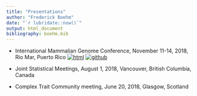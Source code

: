 ```yaml
---
title: "Presentations" 
author: "Frederick Boehm" 
date: "`r lubridate::now()`" 
output: html_document 
bibliography: boehm.bib 
---
```



- International Mammalian Genome Conference, November 11-14, 2018, Rio Mar, Puerto Rico
[![html](../../images/pdf-icon.png)](https://github.com/fboehm/imgc2018-poster-latex2/blob/master/imgc2018-poster.pdf "Poster pdf")
[![github](../../images/github-icon.png)](https://github.com/fboehm/imgc2018-poster-latex2 "Github repository")

- Joint Statistical Meetings, August 1, 2018, Vancouver, British Columbia, Canada

- Complex Trait Community meeting, June 20, 2018, Glasgow, Scotland


